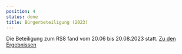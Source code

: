 ```yaml
---
position: 4
status: done
title: Bürgerbeteiligung (2023)
---
```

Die Beteiligung zum RS8 fand vom 20.06 bis 20.08.2023 statt. [Zu den Ergebnissen](https://radschnellweg8-lb-wn.de/beteiligung/)

